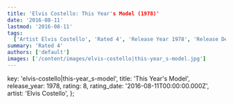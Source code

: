 ```yaml
---
title: 'Elvis Costello: This Year's Model (1978)'
date: '2016-08-11'
lastmod: '2016-08-11'
tags:
  ['Artist Elvis Costello', 'Rated 4', 'Release Year 1978', 'Release Decade 1970']
summary: 'Rated 4'
authors: ['default']
images: ['/content/images/elvis-costello|this-year_s-model.jpg']
---
```


  key: 'elvis-costello|this-year_s-model',
  title: 'This Year's Model',
  release_year: 1978,
  rating: 8,
  rating_date: '2016-08-11T00:00:00.000Z',
  artist: 'Elvis Costello',
};

<MusicRating data={data} />

